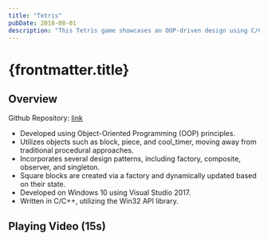 ```yaml
---
title: "Tetris"
pubDate: 2018-08-01
description: "This Tetris game showcases an OOP-driven design using C/C++ and Win32 API, incorporating multiple design patterns for robust object management."
---
```



# {frontmatter.title}

## Overview

Github Repository: [link](https://github.com/harryplusplus/Tetris)

- Developed using Object-Oriented Programming (OOP) principles.
- Utilizes objects such as block, piece, and cool_timer, moving away from traditional procedural approaches.
- Incorporates several design patterns, including factory, composite, observer, and singleton.
- Square blocks are created via a factory and dynamically updated based on their state.
- Developed on Windows 10 using Visual Studio 2017.
- Written in C/C++, utilizing the Win32 API library.

## Playing Video (15s)

<YouTubeEmbed videoId="PGo5jDAxKu0" />

